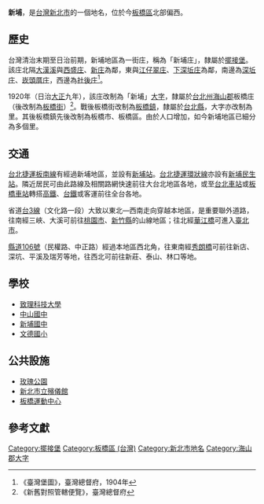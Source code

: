 {{noteTA
|1 = zh-cn:庄; zh-hk:庄; zh-tw:庄;
}}
{{Infobox Hokkien name
| title      = 新埔
| hanji      = 新埔
| poj        = Sin-po͘
| hanlo      = 
| tl         = Sin-poo
| bp         = 
| hokkienipa = 
| lm  = 新平地
| image      = 
| image_size = 
| caption    = 
}}
'''新埔'''，是[[台灣|台灣]][[新北市|新北市]]的一個地名，位於今[[板橋區_(台灣)|板橋區]]北部偏西。

==歷史==
台灣清治末期至日治前期，新埔地區為一街庄，稱為「新埔庄」，隸屬於[[擺接堡|擺接堡]]。該庄北隔[[大漢溪|大漢溪]]與[[西盛庄|西盛庄]]、[[新莊_(新莊區)|新庄]]為鄰，東與[[江仔翠庄|江仔翠庄]]、[[下深坵庄|下深坵庄]]為鄰，南邊為[[深坵庄|深坵庄]]、[[崁頭厝_(新北市)|崁頭厝庄]]，西邊為[[社後_(板橋區)|社後庄]]<ref>《臺灣堡圖》，臺灣總督府，1904年</ref>。

1920年（日治[[大正|大正]]九年），該庄改制為「新埔」[[大字|大字]]，隸屬於[[台北州|台北州]][[海山郡|海山郡]]板橋庄（後改制為[[板橋街|板橋街]]）<ref>《新舊對照管轄便覽》，臺灣總督府</ref>。戰後板橋街改制為[[板橋區_(台灣)|板橋鎮]]，隸屬於[[台北縣|台北縣]]，大字亦改制為里。其後板橋鎮先後改制為板橋市、板橋區。由於人口增加，如今新埔地區已細分為多個里。

==交通==
[[臺北捷運|台北捷運]][[板南線|板南線]]有經過新埔地區，並設有[[新埔站_(新北市)|新埔站]]。[[臺北捷運|台北捷運]][[環狀線_(台北捷運)|環狀線]]亦設有[[新埔民生站|新埔民生站]]。隣近居民可由此路線及相關路網快速前往大台北地區各地，或至[[台北車站|台北車站]]或[[板橋車站_(臺灣)|板橋車站]]轉搭[[台灣高鐵|高鐵]]、[[台鐵|台鐵]]或客運前往全台各地。

省道[[台3線|台3線]]（文化路一段）大致以東北—西南走向穿越本地區，是重要聯外道路，往南經三峽、大溪可前往[[桃園市|桃園市]]、[[新竹縣|新竹縣]]的山線地區；往北經[[華江橋|華江橋]]可進入[[臺北市|臺北市]]。

[[縣道106號|縣道106號]]（民權路、中正路）經過本地區西北角，往東南經[[秀朗橋|秀朗橋]]可前往新店、深坑、平溪及瑞芳等地，往西北可前往新莊、泰山、林口等地。

==學校==
*[[致理科技大學|致理科技大學]]
*[[新北市立中山國民中學|中山國中]]
*[[新埔國中|新埔國中]]
*[[文德國小|文德國小]]

==公共設施==
*[[玫瑰公園|玫瑰公園]]
*[[新北市立殯儀館|新北市立殯儀館]]
*[[板橋運動中心|板橋運動中心]]

==參考文獻==
{{reflist}}

{{海山郡}}

[[Category:擺接堡|Category:擺接堡]]
[[Category:板橋區_(台灣)|Category:板橋區 (台灣)]]
[[Category:新北市地名|Category:新北市地名]]
[[Category:海山郡大字|Category:海山郡大字]]